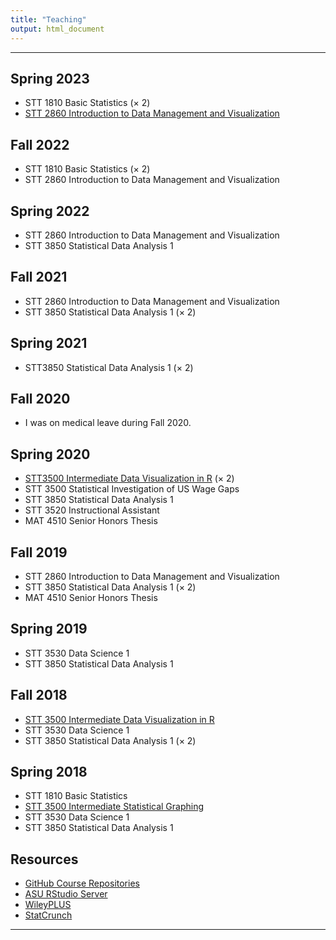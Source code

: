 ```yaml
---
title: "Teaching"
output: html_document
---
```


<hr>

## Spring 2023

* STT 1810 Basic Statistics (&times; 2)
* [STT 2860 Introduction to Data Management and Visualization](https://stat-jet-asu.github.io/STT2860DataScience1/index.html)

## Fall 2022

* STT 1810 Basic Statistics (&times; 2)
* STT 2860 Introduction to Data Management and Visualization

## Spring 2022

* STT 2860 Introduction to Data Management and Visualization
* STT 3850 Statistical Data Analysis 1

## Fall 2021

* STT 2860 Introduction to Data Management and Visualization
* STT 3850 Statistical Data Analysis 1 (&times; 2)

## Spring 2021

* STT3850 Statistical Data Analysis 1 (&times; 2)

## Fall 2020

* I was on medical leave during Fall 2020.

## Spring 2020

* [STT3500 Intermediate Data Visualization in R](https://github.com/STAT-JET-ASU/IntermediateDataVisR/blob/master/README.md) (&times; 2)
* STT 3500 Statistical Investigation of US Wage Gaps
* STT 3850 Statistical Data Analysis 1
* STT 3520 Instructional Assistant
* MAT 4510 Senior Honors Thesis

## Fall 2019

* STT 2860 Introduction to Data Management and Visualization
* STT 3850 Statistical Data Analysis 1 (&times; 2)
* MAT 4510 Senior Honors Thesis

## Spring 2019

* STT 3530 Data Science 1
* STT 3850 Statistical Data Analysis 1

## Fall 2018

* [STT 3500 Intermediate Data Visualization in R](https://github.com/STAT-JET-ASU/IntermediateDataVisR/blob/master/README.md)
* STT 3530 Data Science 1 
* STT 3850 Statistical Data Analysis 1 (&times; 2)

## Spring 2018

* STT 1810 Basic Statistics
* [STT 3500 Intermediate Statistical Graphing](https://github.com/STAT-JET-ASU/IntermediateDataVisR/blob/master/README.md)
* STT 3530 Data Science 1
* STT 3850 Statistical Data Analysis 1

## Resources

* [GitHub Course Repositories](https://github.com/STAT-JET-ASU)
* [ASU RStudio Server](https://mathr.math.appstate.edu)
* [WileyPLUS](https://education.wiley.com/ngonboard/index.html)
* [StatCrunch](https://www.statcrunch.com/)

<hr>